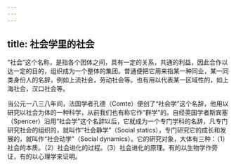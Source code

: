 ```yaml
---
---
---
```

title: 社会学里的社会
---




“社会”这个名称，是指各个团体之间，具有一定的关系，共通的利益，因此合作以达一定的目的，组织成为一个整体的集团。普通便把它用来指某一种同业，某一同类身份人的名辞，例如上流社会，劳动社会等。也有用以代表某一区域性的，如上海社会，汉口社会等。

当公元一八三八年间，法国学者孔德（Comte）便创了“社会学”这个名辞，他用以研究以社会为体的一种科学，从前我们也有称它作“群学”的。自经英国学者斯宾塞（Spencer）沿用“社会学”这个名辞以后，它就成为一个专门学科的名辞，凡专门研究社会的组织的，就叫作“社会静学”（Social statics），专门研究它的成长和发展的，就叫作“社会动学”（Social dynamics）。它的研究对象，大体有三种：（1）社会的本质。（2）社会进化的过程。（3）社会进化的原理。有的以生物学作旁证，有的以心理学来证明。